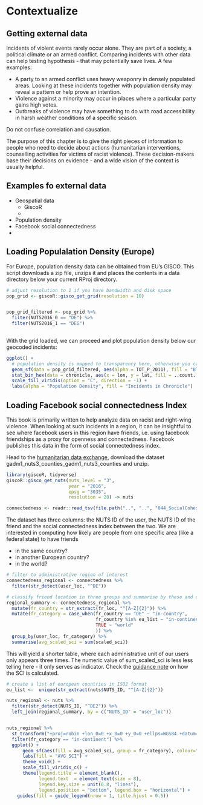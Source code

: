 # Contextualize

## Getting external data

Incidents of violent events rarely occur alone. They are part of a society, a political climate or an armed conflict. Comparing incidents with other data can help testing hypothesis - that may potentially save lives. A few examples:

* A party to an armed conflict uses heavy weaponry in densely populated areas. Looking at these incidents together with population density may reveal a pattern or help prove an intention. 
* Violence against a minority may occur in places where a particular party gains high votes. 
* Outbreaks of violence may have something to do with road accessibility in harsh weather conditions of a specific season. 

Do not confuse correlation and causation. 

The purpose of this chapter is to give the right pieces of information to people who need to decide about actions (humanitarian interventions, counselling activities for victims of racist violence). These decision-makers base their decisions on evidence - and a wide vision of the context is usually helpful. 


## Examples fo external data

* Geospatial data
  * GiscoR
  * 
* Population density
* Facebook social connectedness
* 

## Loading Populalation Density (Europe)

For Europe, population density data can be obtained from EU's GISCO. This script downloads a zip file, unzips it and places the contents in a data directory below your current RProj directory. 

```r
# adjust resolution to 1 if you have bandwidth and disk space
pop_grid <- giscoR::gisco_get_grid(resolution = 10)


pop_grid_filtered <- pop_grid %>%
  filter(NUTS2016_0 == "DE") %>%
  filter(NUTS2016_1 == "DEG")
    
```

With the grid loaded, we can proceed and plot population density below our geocoded incidents:

```r
ggplot() +
  # population density is mapped to transparency here, otherwise you cannot have two different fill color scales
  geom_sf(data = pop_grid_filtered, aes(alpha = TOT_P_2011), fill = "Blue", lwd=0) +
  stat_bin_hex(data = chronicle, aes(x = lon, y = lat, fill = ..count..), alpha = 0.8, binwidth = 0.05) +
  scale_fill_viridis(option = "C", direction = -1) +
  labs(alpha = "Population Density", fill = "Incidents in Chronicle")


```

## Loading Facebook social connectedness Index

This book is primarily written to help analyze data on racist and right-wing violence. When looking at such incidents in a region, it can be insightful to see where facebook users in this region have friends, i.e. using facebook friendships as a proxy for openness and connectedness. Facebook publishes this data in the form of social connectedness index. 

Head to the [humanitarian data exchange](https://data.humdata.org/dataset/social-connectedness-index), download the dataset gadm1_nuts3_counties_gadm1_nuts3_counties and unzip. 

```r
library(giscoR, tidyverse)
giscoR::gisco_get_nuts(nuts_level = "3",   
                       year = "2016",
                       epsg = "3035",
                       resolution = 20) -> nuts

connectedness <- readr::read_tsv(file.path("..", "..", "044_SocialCohesion", "gadm1_nuts3_counties_gadm1_nuts3_counties_Aug2020.tsv"))

```

The dataset has three columns: the NUTS ID of the user, the NUTS ID of the friend and the social connectedness index between the two. We are interested in computing how likely are people from one specific area (like a federal state) to have friends 

* in the same country?
* in another European country?
* in the world? 



```r

# filter to administrative region of interest
connectedness_regional <- connectedness %>%
  filter(str_detect(user_loc, "^DE"))

# classify friend location in three groups and summarise by these and user location
regional_summary <- connectedness_regional %>%
  mutate(fr_country = str_extract(fr_loc, "^[A-Z]{2}")) %>%
  mutate(fr_category = case_when(fr_country == "DE" ~ "in-country",
                                 fr_country %in% eu_list ~ "in-continent",
                                 TRUE ~ "world"
                                 )) %>%
  group_by(user_loc, fr_category) %>%
  summarise(avg_scaled_sci = sum(scaled_sci))


```

This will yield a shorter table, where each administrative unit of our users only appears three times. The numeric value of sum_scaled_sci is less less telling here - it only serves as indicator. Check the [guidance note](https://data.humdata.org/dataset/social-connectedness-index) on how the SCI is calculated. 


```r
# create a list of european countries in ISO2 format
eu_list <-  unique(str_extract(nuts$NUTS_ID, "^[A-Z]{2}"))

nuts_regional <- nuts %>% 
  filter(str_detect(NUTS_ID, "^DE2")) %>%
  left_join(regional_summary, by = c("NUTS_ID" = "user_loc"))


nuts_regional %>%
  st_transform("+proj=robin +lon_0=0 +x_0=0 +y_0=0 +ellps=WGS84 +datum=WGS84 +units=m +no_defs") %>%
  filter(fr_category == "in-continent") %>%
  ggplot() +
      geom_sf(aes(fill = avg_scaled_sci, group = fr_category), colour="#ADADAD", size=0.1) +
      labs(fill = "AVG SCI") +
      theme_void() +
      scale_fill_viridis_c() +
      theme(legend.title = element_blank(), 
            legend.text  = element_text(size = 8),
            legend.key.size = unit(0.8, "lines"),
            legend.position = "bottom", legend.box = "horizontal") +
    guides(fill = guide_legend(nrow = 1, title.hjust = 0.5))
```

